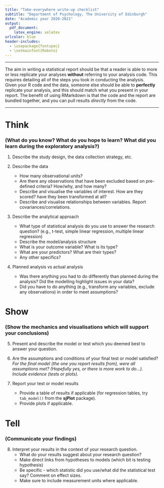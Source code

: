 ```yaml
---
title: "Take-everywhere write-up checklist"
subtitle: "Department of Psychology, The University of Edinburgh"
date: "Academic year 2020-2021"
output:
  pdf_document:
    latex_engine: xelatex
urlcolor: blue
header-includes:
  - \usepackage{fontspec}
  - \setmainfont{Roboto}
---
```


---

The aim in writing a statistical report should be that a reader is able to more or less replicate your analyses **without** referring to your analysis code. This requires detailing all of the steps you took in conducting the analysis.  
Given your R code and the data, someone else should be able to **perfectly** replicate your analysis, and this should match what you present in your report. The benefit of using RMarkdown is that the code and the report are bundled together, and you can pull results *directly* from the code. 

---

# Think 
### (What do you know? What do you hope to learn? What did you learn during the exploratory analysis?)  

1. Describe the study design, the data collection strategy, etc.   
 
2. Describe the data  
    - How many observational units? 
    - Are there any observations that have been excluded based on pre-defined criteria? How/why, and how many? 
    - Describe and visualise the variables of interest. How are they scored? have they been transformed at all? 
    - Describe and visualise relationships between variables. Report covariances/correlations. 
 
3. Describe the analytical approach  
    - What type of statistical analysis do you use to answer the research question? (e.g., t-test, simple linear regression, multiple linear regression) 
    - Describe the model/analysis structure 
    - What is your outcome variable? What is its type? 
    - What are your predictors? What are their types? 
    - Any other specifics?  
 
4. Planned analysis vs actual analysis  
    - Was there anything you had to do differently than planned during the analysis? Did the modelling highlight issues in your data? 
    - Did you have to do anything (e.g., transform any variables, exclude any observations) in order to meet assumptions? 

\newpage 

# Show 
### (Show the mechanics and visualisations which will support your conclusions) 

5. Present and describe the model or test which you deemed best to answer your question. 
 
6. Are the assumptions and conditions of your final test or model satisfied? *For the final model (the one you report results from), were all assumptions met? (Hopefully yes, or there is more work to do...). Include evidence (tests or plots).* 
 
7. Report your test or model results 
    - Provide a table of results if applicable (for regression tables, try `tab_model()` from the **sjPlot** package).
    - Provide plots if applicable.  
    
# Tell 
### (Communicate your findings) 

8. Interpret your results in the context of your research question. 
    - What do your results suggest about your research question? 
    - Make direct links from hypotheses to models (which bit is testing hypothesis) 
    - Be specific - which statistic did you use/what did the statistical test say? Comment on effect sizes. 
    - Make sure to include measurement units where applicable. 